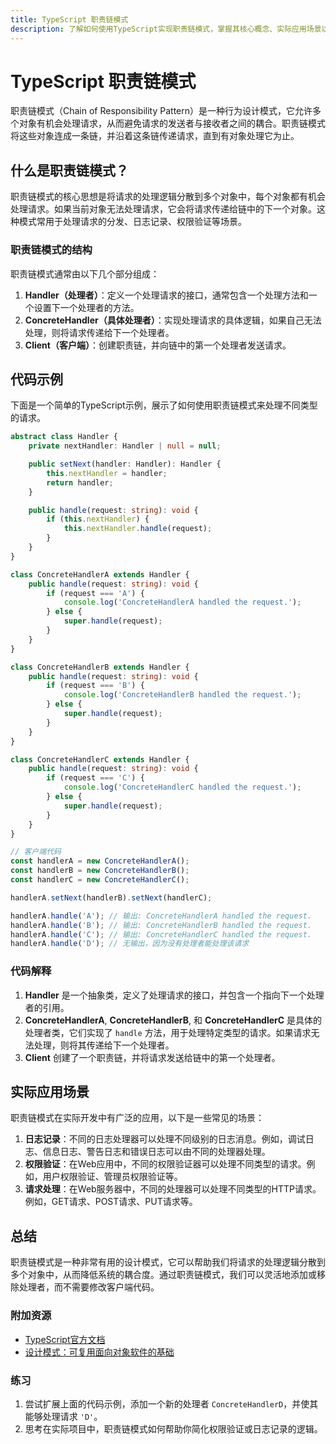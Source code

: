 ```yaml
---
title: TypeScript 职责链模式
description: 了解如何使用TypeScript实现职责链模式，掌握其核心概念、实际应用场景以及代码示例。
---
```


# TypeScript 职责链模式

职责链模式（Chain of Responsibility Pattern）是一种行为设计模式，它允许多个对象有机会处理请求，从而避免请求的发送者与接收者之间的耦合。职责链模式将这些对象连成一条链，并沿着这条链传递请求，直到有对象处理它为止。

## 什么是职责链模式？

职责链模式的核心思想是将请求的处理逻辑分散到多个对象中，每个对象都有机会处理请求。如果当前对象无法处理请求，它会将请求传递给链中的下一个对象。这种模式常用于处理请求的分发、日志记录、权限验证等场景。

### 职责链模式的结构

职责链模式通常由以下几个部分组成：

1. **Handler（处理者）**：定义一个处理请求的接口，通常包含一个处理方法和一个设置下一个处理者的方法。
2. **ConcreteHandler（具体处理者）**：实现处理请求的具体逻辑，如果自己无法处理，则将请求传递给下一个处理者。
3. **Client（客户端）**：创建职责链，并向链中的第一个处理者发送请求。

## 代码示例

下面是一个简单的TypeScript示例，展示了如何使用职责链模式来处理不同类型的请求。

```typescript
abstract class Handler {
    private nextHandler: Handler | null = null;

    public setNext(handler: Handler): Handler {
        this.nextHandler = handler;
        return handler;
    }

    public handle(request: string): void {
        if (this.nextHandler) {
            this.nextHandler.handle(request);
        }
    }
}

class ConcreteHandlerA extends Handler {
    public handle(request: string): void {
        if (request === 'A') {
            console.log('ConcreteHandlerA handled the request.');
        } else {
            super.handle(request);
        }
    }
}

class ConcreteHandlerB extends Handler {
    public handle(request: string): void {
        if (request === 'B') {
            console.log('ConcreteHandlerB handled the request.');
        } else {
            super.handle(request);
        }
    }
}

class ConcreteHandlerC extends Handler {
    public handle(request: string): void {
        if (request === 'C') {
            console.log('ConcreteHandlerC handled the request.');
        } else {
            super.handle(request);
        }
    }
}

// 客户端代码
const handlerA = new ConcreteHandlerA();
const handlerB = new ConcreteHandlerB();
const handlerC = new ConcreteHandlerC();

handlerA.setNext(handlerB).setNext(handlerC);

handlerA.handle('A'); // 输出: ConcreteHandlerA handled the request.
handlerA.handle('B'); // 输出: ConcreteHandlerB handled the request.
handlerA.handle('C'); // 输出: ConcreteHandlerC handled the request.
handlerA.handle('D'); // 无输出，因为没有处理者能处理该请求
```

### 代码解释

1. **Handler** 是一个抽象类，定义了处理请求的接口，并包含一个指向下一个处理者的引用。
2. **ConcreteHandlerA**, **ConcreteHandlerB**, 和 **ConcreteHandlerC** 是具体的处理者类，它们实现了 `handle` 方法，用于处理特定类型的请求。如果请求无法处理，则将其传递给下一个处理者。
3. **Client** 创建了一个职责链，并将请求发送给链中的第一个处理者。

## 实际应用场景

职责链模式在实际开发中有广泛的应用，以下是一些常见的场景：

1. **日志记录**：不同的日志处理器可以处理不同级别的日志消息。例如，调试日志、信息日志、警告日志和错误日志可以由不同的处理器处理。
2. **权限验证**：在Web应用中，不同的权限验证器可以处理不同类型的请求。例如，用户权限验证、管理员权限验证等。
3. **请求处理**：在Web服务器中，不同的处理器可以处理不同类型的HTTP请求。例如，GET请求、POST请求、PUT请求等。

## 总结

职责链模式是一种非常有用的设计模式，它可以帮助我们将请求的处理逻辑分散到多个对象中，从而降低系统的耦合度。通过职责链模式，我们可以灵活地添加或移除处理者，而不需要修改客户端代码。

### 附加资源

- [TypeScript官方文档](https://www.typescriptlang.org/docs/)
- [设计模式：可复用面向对象软件的基础](https://www.amazon.com/Design-Patterns-Elements-Reusable-Object-Oriented/dp/0201633612)

### 练习

1. 尝试扩展上面的代码示例，添加一个新的处理者 `ConcreteHandlerD`，并使其能够处理请求 `'D'`。
2. 思考在实际项目中，职责链模式如何帮助你简化权限验证或日志记录的逻辑。
